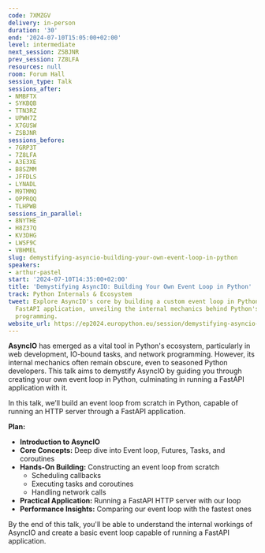 ```yaml
---
code: 7XMZGV
delivery: in-person
duration: '30'
end: '2024-07-10T15:05:00+02:00'
level: intermediate
next_session: ZSBJNR
prev_session: 7Z8LFA
resources: null
room: Forum Hall
session_type: Talk
sessions_after:
- NMBFTX
- SYKBQB
- TTN3RZ
- UPWH7Z
- X7GUSW
- ZSBJNR
sessions_before:
- 7GRP3T
- 7Z8LFA
- A3E3XE
- B8SZMM
- JFFDLS
- LYNADL
- M9TMMQ
- QPPRQQ
- TLHPWB
sessions_in_parallel:
- 8NYTHE
- H8Z37Q
- KV3DHG
- LWSF9C
- VBHMEL
slug: demystifying-asyncio-building-your-own-event-loop-in-python
speakers:
- arthur-pastel
start: '2024-07-10T14:35:00+02:00'
title: 'Demystifying AsyncIO: Building Your Own Event Loop in Python'
track: Python Internals & Ecosystem
tweet: Explore AsyncIO's core by building a custom event loop in Python to power a
  FastAPI application, unveiling the internal mechanics behind Python's asynchronous
  programming.
website_url: https://ep2024.europython.eu/session/demystifying-asyncio-building-your-own-event-loop-in-python
---
```


**AsyncIO** has emerged as a vital tool in Python's ecosystem, particularly in web development, IO-bound tasks, and network programming. However, its internal mechanics often remain obscure, even to seasoned Python developers. This talk aims to demystify AsyncIO by guiding you through creating your own event loop in Python, culminating in running a FastAPI application with it.

In this talk, we’ll build an event loop from scratch in Python, capable of running an HTTP server through a FastAPI application.

**Plan:**

- **Introduction to AsyncIO**
- **Core Concepts:** Deep dive into Event loop, Futures, Tasks, and coroutines
- **Hands-On Building:** Constructing an event loop from scratch
    - Scheduling callbacks
    - Executing tasks and coroutines
    - Handling network calls
- **Practical Application:** Running a FastAPI HTTP server with our loop
- **Performance Insights:** Comparing our event loop with the fastest ones

By the end of this talk, you'll be able to understand the internal workings of AsyncIO and create a basic event loop capable of running a FastAPI application.
